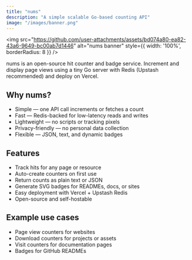 ```yaml
---
title: "nums"
description: "A simple scalable Go-based counting API"
image: "/images/banner.png"
---
```


<img
  src="https://github.com/user-attachments/assets/bd074a80-ea82-43a6-9649-bc00ab7d1446"
  alt="nums banner"
  style={{ width: '100%', borderRadius: 8 }}
/>

nums is an open-source hit counter and badge service. Increment and display page views using a tiny Go server with Redis (Upstash recommended) and deploy on Vercel.

## Why nums?

- Simple — one API call increments or fetches a count
- Fast — Redis-backed for low-latency reads and writes
- Lightweight — no scripts or tracking pixels
- Privacy-friendly — no personal data collection
- Flexible — JSON, text, and dynamic badges

## Features

- Track hits for any page or resource
- Auto-create counters on first use
- Return counts as plain text or JSON
- Generate SVG badges for READMEs, docs, or sites
- Easy deployment with Vercel + Upstash Redis
- Open-source and self-hostable

## Example use cases

- Page view counters for websites
- Download counters for projects or assets
- Visit counters for documentation pages
- Badges for GitHub READMEs